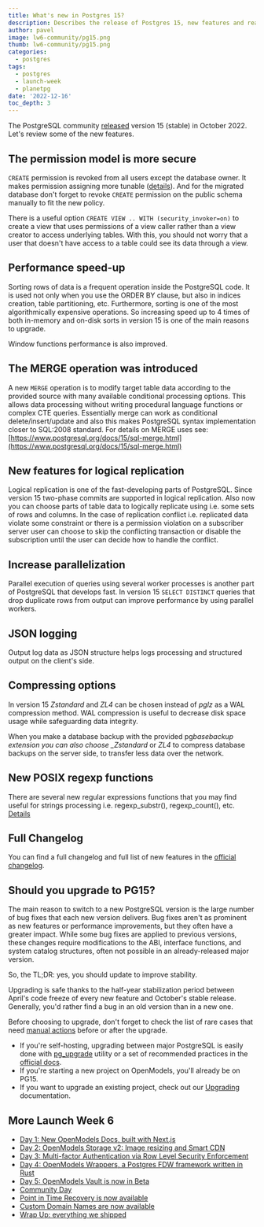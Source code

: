 ```yaml
---
title: What's new in Postgres 15?
description: Describes the release of Postgres 15, new features and reasons to use it
author: pavel
image: lw6-community/pg15.png
thumb: lw6-community/pg15.png
categories:
  - postgres
tags:
  - postgres
  - launch-week
  - planetpg
date: '2022-12-16'
toc_depth: 3
---
```


The PostgreSQL community [released](https://www.postgresql.org/docs/current/release-15.html) version 15 (stable) in October 2022. Let's review some of the new features.

## **The permission model is more secure**

`CREATE` permission is revoked from all users except the database owner. It makes permission assigning more tunable ([details](https://www.postgresql.org/docs/15/ddl-schemas.html#DDL-SCHEMAS-PATTERNS)). And for the migrated database don't forget to revoke `CREATE` permission on the public schema manually to fit the new policy.

There is a useful option `CREATE VIEW .. WITH (security_invoker=on)` to create a view that uses permissions of a view caller rather than a view creator to access underlying tables. With this, you should not worry that a user that doesn't have access to a table could see its data through a view.

## **Performance speed-up**

Sorting rows of data is a frequent operation inside the PostgreSQL code. It is used not only when you use the ORDER BY clause, but also in indices creation, table partitioning, etc. Furthermore, sorting is one of the most algorithmically expensive operations. So increasing speed up to 4 times of both in-memory and on-disk sorts in version 15 is one of the main reasons to upgrade.

Window functions performance is also improved.

## The **MERGE operation was introduced**

A new `MERGE` operation is to modify target table data according to the provided source with many available conditional processing options. This allows data processing without writing procedural language functions or complex CTE queries. Essentially merge can work as conditional delete/insert/update and also this makes PostgreSQL syntax implementation closer to SQL:2008 standard. For details on MERGE uses see: [https://www.postgresql.org/docs/15/sql-merge.html](https://www.postgresql.org/docs/15/sql-merge.html)

## **New features for logical replication**

Logical replication is one of the fast-developing parts of PostgreSQL. Since version 15 two-phase commits are supported in logical replication. Also now you can choose parts of table data to logically replicate using i.e. some sets of rows and columns. In the case of replication conflict i.e. replicated data violate some constraint or there is a permission violation on a subscriber server user can choose to skip the conflicting transaction or disable the subscription until the user can decide how to handle the conflict.

## **Increase parallelization**

Parallel execution of queries using several worker processes is another part of PostgreSQL that develops fast. In version 15 `SELECT DISTINCT` queries that drop duplicate rows from output can improve performance by using parallel workers.

## **JSON logging**

Output log data as JSON structure helps logs processing and structured output on the client's side.

## **Compressing options**

In version 15 _Zstandard_ and _ZL4_ can be chosen instead of _pglz_ as a WAL compression method. WAL compression is useful to decrease disk space usage while safeguarding data integrity.

When you make a database backup with the provided pg*basebackup extension you can also choose \_Zstandard* or _ZL4_ to compress database backups on the server side, to transfer less data over the network.

## **New POSIX regexp functions**

There are several new regular expressions functions that you may find useful for strings processing i.e. regexp_substr(), regexp_count(), etc. [Details](https://www.postgresql.org/docs/15/functions-matching.html#FUNCTIONS-POSIX-REGEXP)

## **Full Changelog**

You can find a full changelog and full list of new features in the [official changelog](https://www.postgresql.org/docs/15/release-15.html#id-1.11.6.6.5).

## **Should you upgrade to PG15?**

The main reason to switch to a new PostgreSQL version is the large number of bug fixes that each new version delivers. Bug fixes aren't as prominent as new features or performance improvements, but they often have a greater impact. While some bug fixes are applied to previous versions, these changes require modifications to the ABI, interface functions, and system catalog structures, often not possible in an already-released major version.

So, the TL;DR: yes, you should update to improve stability.

Upgrading is safe thanks to the half-year stabilization period between April's code freeze of every new feature and October's stable release. Generally, you'd rather find a bug in an old version than in a new one.

Before choosing to upgrade, don't forget to check the list of rare cases that need [manual actions](https://www.postgresql.org/docs/current/release-15.html#id-1.11.6.6.4) before or after the upgrade.

- If you're self-hosting, upgrading between major PostgreSQL is easily done with [pg_upgrade](https://www.postgresql.org/docs/current/pgupgrade.html) utility or a set of recommended practices in the [official docs](https://www.postgresql.org/docs/current/upgrading.html).
- If you're starting a new project on OpenModels, you'll already be on PG15.
- If you want to upgrade an existing project, check out our [Upgrading](https://open-models-platform.com/docs/guides/platform/migrating-and-upgrading-projects#upgrade-your-project) documentation.

## More Launch Week 6

- [Day 1: New OpenModels Docs, built with Next.js](https://open-models-platform.com/blog/new-supabase-docs-built-with-nextjs)
- [Day 2: OpenModels Storage v2: Image resizing and Smart CDN](https://open-models-platform.com/blog/storage-image-resizing-smart-cdn)
- [Day 3: Multi-factor Authentication via Row Level Security Enforcement](https://open-models-platform.com/blog/mfa-auth-via-rls)
- [Day 4: OpenModels Wrappers, a Postgres FDW framework written in Rust](https://open-models-platform.com/blog/postgres-foreign-data-wrappers-rust)
- [Day 5: OpenModels Vault is now in Beta](https://open-models-platform.com/blog/vault-now-in-beta)
- [Community Day](https://open-models-platform.com/blog/launch-week-6-community-day)
- [Point in Time Recovery is now available](https://open-models-platform.com/blog/postgres-point-in-time-recovery)
- [Custom Domain Names are now available](https://open-models-platform.com/blog/custom-domain-names)
- [Wrap Up: everything we shipped](https://open-models-platform.com/blog/launch-week-6-wrap-up)
